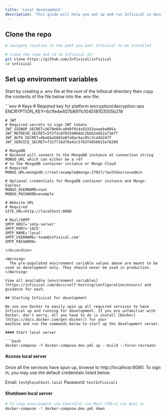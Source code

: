 ```yaml
---
title: 'Local development'
description: 'This guide will help you set up and run Infisical in development mode.'
---
```


## Clone the repo

```bash
# navigate location to the path you want Infisical to be installed

# clone the repo and cd to Infisical dir
git clone https://github.com/Infisical/infisical
cd infisical
```

## Set up environment variables


Start by creating a .env file at the root of the Infisical directory then copy the contents of the file below into the .env file.

<Accordion title=".env file content">
  ```env 
    # Keys
    # Required key for platform encryption/decryption ops
    ENCRYPTION_KEY=6c1fe4e407b8911c104518103505b218

    # JWT
    # Required secrets to sign JWT tokens
    JWT_SIGNUP_SECRET=3679e04ca949f914c03332aaaeba805a
    JWT_REFRESH_SECRET=5f2f3c8f0159068dc2bbb3a652a716ff
    JWT_AUTH_SECRET=4be6ba5602e0fa0ac6ac05c3cd4d247f
    JWT_SERVICE_SECRET=f32f716d70a42c5703f4656015e76200

    # MongoDB
    # Backend will connect to the MongoDB instance at connection string MONGO_URL which can either be a ref
    # to the MongoDB container instance or Mongo Cloud
    # Required
    MONGO_URL=mongodb://root:example@mongo:27017/?authSource=admin

    # Optional credentials for MongoDB container instance and Mongo-Express
    MONGO_USERNAME=root
    MONGO_PASSWORD=example

    # Website URL
    # Required
    SITE_URL=http://localhost:8080

    # Mail/SMTP
    SMTP_HOST='smtp-server'
    SMTP_PORT='1025'
    SMTP_NAME='local'
    SMTP_USERNAME='team@infisical.com'
    SMTP_PASSWORD=
  ```
</Accordion>

<Warning>
    The pre-populated environment variable values above are meant to be used in development only. They should never be used in production.
</Warning>

View all available [environment variables](https://infisical.com/docs/self-hosting/configuration/envars) and guidance for each.

## Starting Infisical for development

We use use Docker to easily spin up all required services to have Infisical up and running for development. If you are unfamiliar with Docker, don't worry, all you have to do is install [Docker](https://docs.docker.com/get-docker/) for your 
machine and run the commands below to start up the development server. 

#### Start local server 

```bash
docker-compose -f docker-compose.dev.yml up --build --force-recreate
```
#### Access local server 

Once all the services have spun up, browse to http://localhost:8080. To sign in, you may use the default credentials listed below.

Email: `test@localhost.local`
Password: `testInfisical1`

#### Shutdown local server 

```bash
# To stop environment use Control+C (on Mac) CTRL+C (on Win) or
docker-compose -f docker-compose.dev.yml down
```